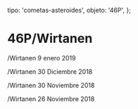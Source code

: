 
  tipo: 'cometas-asteroides',
  objeto: '46P',
};

# 46P/Wirtanen

<Imagen
  src="registro/46P_20190109_5_46p_20190109_i88.jpg"
  fecha="20190109"
/>

/Wirtanen 9 enero 2019

<Imagen
  src="registro/46P_20181230_4_46p_20181230_I88.jpg"
  fecha="20181230"
/>

/Wirtanen 30 Diciembre 2018

<Imagen
  src="registro/46P_20181130_3_46p_20181130i88rgb.jpg"
  fecha="20181130"
/>

<Imagen
  src="registro/46P_20181130_2_46p_20181130_i88.jpg"
  fecha="20181130"
/>

/Wirtanen 30 Noviembre 2018

<Imagen
  src="registro/46P_20181126_1_46p_20181126_i88.jpg"
  fecha="20181126"
/>

/Wirtanen 26 Noviembre 2018